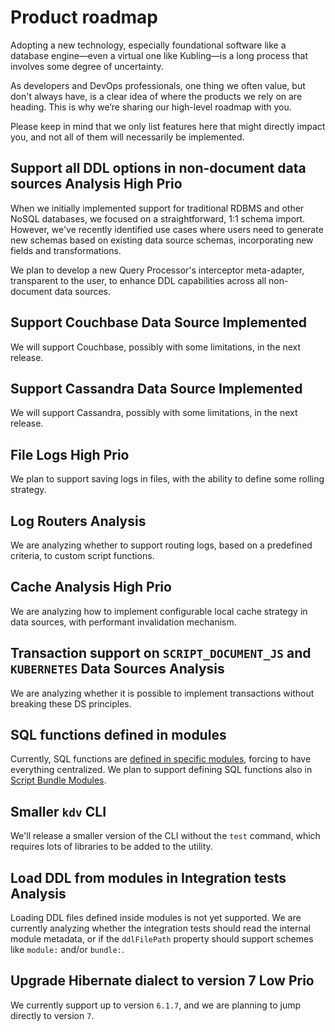 # Product roadmap
Adopting a new technology, especially foundational software like a database engine—even a virtual one like Kubling—is a long process that involves some degree of uncertainty.

As developers and DevOps professionals, one thing we often value, but don't always have, is a clear idea of where the products we rely on are heading. 
This is why we’re sharing our high-level roadmap with you.

Please keep in mind that we only list features here that might directly impact you, and not all of them will necessarily be implemented.

## Support all DDL options in non-document data sources <span class="inline-flex items-center rounded-md bg-kubling-green px-2 py-1 text-sm font-bold text-white ring-1 ring-inset ring-gray-500/10">Analysis</span> <span class="inline-flex items-center rounded-md bg-kubling-dark-violet px-2 py-1 text-sm font-bold text-white ring-1 ring-inset ring-gray-500/10">High Prio</span>
When we initially implemented support for traditional RDBMS and other NoSQL databases, we focused on a straightforward, 1:1 schema import. 
However, we've recently identified use cases where users need to generate new schemas based on existing data source schemas, incorporating new fields and transformations.

We plan to develop a new Query Processor's interceptor meta-adapter, transparent to the user, to enhance DDL capabilities across all non-document data sources.

## Support Couchbase Data Source <span class="inline-flex items-center rounded-md bg-kubling-green px-2 py-1 text-sm font-bold text-white ring-1 ring-inset ring-gray-500/10">Implemented</span>
We will support Couchbase, possibly with some limitations, in the next release.

## Support Cassandra Data Source <span class="inline-flex items-center rounded-md bg-kubling-green px-2 py-1 text-sm font-bold text-white ring-1 ring-inset ring-gray-500/10">Implemented</span>
We will support Cassandra, possibly with some limitations, in the next release.

## File Logs <span class="inline-flex items-center rounded-md bg-kubling-dark-violet px-2 py-1 text-sm font-bold text-white ring-1 ring-inset ring-gray-500/10">High Prio</span>
We plan to support saving logs in files, with the ability to define some rolling strategy.

## Log Routers <span class="inline-flex items-center rounded-md bg-kubling-green px-2 py-1 text-sm font-bold text-white ring-1 ring-inset ring-gray-500/10">Analysis</span>
We are analyzing whether to support routing logs, based on a predefined criteria, to custom script functions.

## Cache <span class="inline-flex items-center rounded-md bg-kubling-green px-2 py-1 text-sm font-bold text-white ring-1 ring-inset ring-gray-500/10">Analysis</span> <span class="inline-flex items-center rounded-md bg-kubling-dark-violet px-2 py-1 text-sm font-bold text-white ring-1 ring-inset ring-gray-500/10">High Prio</span>
We are analyzing how to implement configurable local cache strategy in data sources, with performant invalidation mechanism.

## Transaction support on `SCRIPT_DOCUMENT_JS` and `KUBERNETES` Data Sources <span class="inline-flex items-center rounded-md bg-kubling-green px-2 py-1 text-sm font-bold text-white ring-1 ring-inset ring-gray-500/10">Analysis</span>
We are analyzing whether it is possible to implement transactions without breaking these DS principles.

## SQL functions defined in modules
Currently, SQL functions are [defined in specific modules](/Modules/Functions/SQL), forcing to have everything centralized. We plan to support defining SQL functions also
in [Script Bundle Modules](/Modules/DataSource/Script).

## Smaller `kdv` CLI
We'll release a smaller version of the CLI without the `test` command, which requires lots of libraries to be added to the utility.

## Load DDL from modules in Integration tests <span class="inline-flex items-center rounded-md bg-kubling-green px-2 py-1 text-sm font-bold text-white ring-1 ring-inset ring-gray-500/10">Analysis</span>
Loading DDL files defined inside modules is not yet supported. We are currently analyzing whether the integration tests should read the internal module metadata, 
or if the `ddlFilePath` property should support schemes like `module:` and/or `bundle:`.

## Upgrade Hibernate dialect to version 7 <span class="inline-flex items-center rounded-md bg-kubling-dark-violet px-2 py-1 text-sm font-bold text-white ring-1 ring-inset ring-gray-500/10">Low Prio</span>
We currently support up to version `6.1.7`, and we are planning to jump directly to version `7`.
